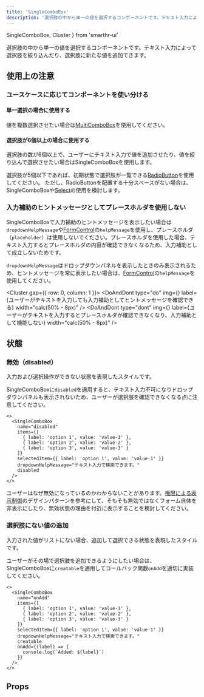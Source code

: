 ```yaml
---
title: 'SingleComboBox'
description: '選択肢の中から単一の値を選択するコンポーネントです。テキスト入力によって選択肢を絞り込んだり、選択肢に新たな値を追加できます。'
---
```

  SingleComboBox,
  Cluster
} from 'smarthr-ui'

選択肢の中から単一の値を選択するコンポーネントです。テキスト入力によって選択肢を絞り込んだり、選択肢に新たな値を追加できます。

<ComponentStory name="SingleCombobox" />

## 使用上の注意

### ユースケースに応じてコンポーネントを使い分ける

#### 単一選択の場合に使用する

値を複数選択させたい場合は[MultiComboBox](/products/components/combo-box/multi-combo-box/)を使用してください。

#### 選択肢が6個以上の場合に使用する

選択肢の数が6個以上で、ユーザーにテキスト入力で値を追加させたり、値を絞り込んで選択させたい場合はSingleComboBoxを使用します。

選択肢が5個以下であれば、初期状態で選択肢が一覧できる[RadioButton](/products/components/radio-button/)を使用してください。
ただし、RadioButtonを配置する十分スペースがない場合は、SingleComboBoxや[Select](/products/components/select/)の使用を検討します。

### 入力補助のヒントメッセージとしてプレースホルダを使用しない

SingleComboBoxで入力補助のヒントメッセージを表示したい場合は`dropdownHelpMessage`や[FormControl](/products/components/form-control/)の`helpMessage`を使用し、プレースホルダ（`placeholder`）は使用しないでください。プレースホルダを使用した場合、テキスト入力するとプレースホルダの内容が確認できなくなるため、入力補助として成立しないためです。

`dropdownHelpMessage`はドロップダウンパネルを表示したときのみ表示されるため、ヒントメッセージを常に表示したい場合は、[FormControl](/products/components/form-control/)の`helpMessage`を使用してください。

<Cluster gap={{ row: 0, column: 1 }}>
  <DoAndDont
    type="do"
    img={<StaticImage src={singleComboBoxDo} alt="Do" />}
    label={<Text>ユーザーがテキストを入力しても入力補助としてヒントメッセージを確認できる</Text>}
    width="calc(50% - 8px)"
  />
  <DoAndDont
    type="dont"
    img={<StaticImage src={singleComboBoxDont} alt="Dont" />}
    label={<Text>ユーザーがテキストを入力するとプレースホルダが確認できなくなり、入力補助として機能しない</Text>}
    width="calc(50% - 8px)"
  />
</Cluster>

## 状態

### 無効（disabled）

入力および選択操作ができない状態を表現したスタイルです。

SingleComboBoxに`disabled`を適用すると、テキスト入力不可になりドロップダウンパネルも表示されないため、ユーザーが選択肢を確認できなくなる点に注意してください。

```tsx editable codeBlock noIframe
<>
  <SingleComboBox
    name="disabled"
    items={[
      { label: 'option 1', value: 'value-1' },
      { label: 'option 2', value: 'value-2' },
      { label: 'option 3', value: 'value-3' }
    ]}
    selectedItem={{ label: 'option 1', value: 'value-1' }}
    dropdownHelpMessage="テキスト入力で検索できます。"
    disabled
  />
</>
```

ユーザーはなぜ無効になっているのかわからないことがあります。[権限による表示制御](/products/design-patterns/access-control-pattern/)のデザインパターンを参考にして、そもそも無効ではなくフォーム自体を非表示にしたり、無効状態の理由を付近に表示することを検討してください。

### 選択肢にない値の追加

入力された値がリストにない場合、追加して選択できる状態を表現したスタイルです。

ユーザーがその場で選択肢を追加できるようにしたい場合は、SingleComboBoxに`creatable`を適用してコールバック関数`onAdd`を適切に実装してください。

```tsx editable codeBlock noIframe
<>
  <SingleComboBox
    name="onAdd"
    items={[
      { label: 'option 1', value: 'value-1' },
      { label: 'option 2', value: 'value-2' },
      { label: 'option 3', value: 'value-3' }
    ]}
    selectedItem={{ label: 'option 1', value: 'value-1' }}
    dropdownHelpMessage="テキスト入力で検索できます。"
    creatable
    onAdd={(label) => {
      console.log(`Added: ${label}`)
    }}
  />
</>
```

## Props

<ComponentPropsTable name="SingleComboBox" showTitle />
